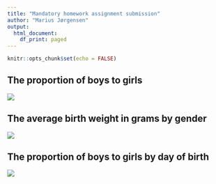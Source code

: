 ```yaml
---
title: "Mandatory homework assignment submission"
author: "Marius Jørgensen"
output:
  html_document:
    df_print: paged
---
```



```r
knitr::opts_chunk$set(echo = FALSE)
```
<h2>The proportion of boys to girls</h2>

![](proportion_males_to_females.png)

<h2>The average birth weight in grams by gender</h2>

![](average_birth_weight_in_grams_by_gender.png)

<h2>The proportion of boys to girls by day of birth</h2>

![](proportion_males_to_females_by_day_of_birth.png)